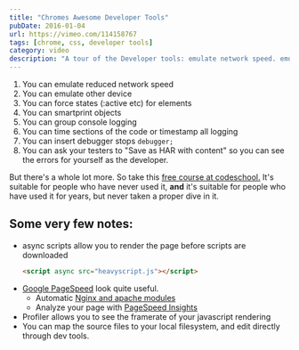 ```yaml
---
title: "Chromes Awesome Developer Tools"
pubDate: 2016-01-04
url: https://vimeo.com/114158767
tags: [chrome, css, developer tools]
category: video
description: "A tour of the Developer tools: emulate network speed. emulate devices. JS debugger. console log timing. profiler."
---
```


1.  You can emulate reduced network speed
2.  You can emulate other device
3.  You can force states (:active etc) for elements
4.  You can smartprint objects
5.  You can group console logging
6.  You can time sections of the code or timestamp all logging
7.  You can insert debugger stops `debugger;`
8.  You can ask your testers to "Save as HAR with content" so you can see the errors for yourself as the developer.

But there's a whole lot more. So take this [free course at codeschool.](http://) It's suitable for people who have never used it, **and** it's suitable for people who have used it for years, but never taken a proper dive in it.

## Some very few notes:

- async scripts allow you to render the page before scripts are downloaded
  ```html
  <script async src="heavyscript.js"></script>
  ```
- [Google PageSpeed](https://developers.google.com/speed/pagespeed/?hl=en) look quite useful.
  - Automatic [Nginx and apache modules](https://developers.google.com/speed/pagespeed/module/)
  - Analyze your page with [PageSpeed Insights](https://developers.google.com/speed/pagespeed/insights/)
- Profiler allows you to see the framerate of your javascript rendering
- You can map the source files to your local filesystem, and edit directly through dev tools.
